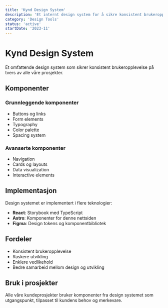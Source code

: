 ```yaml
---
title: 'Kynd Design System'
description: 'Et internt design system for å sikre konsistent brukeropplevelse på tvers av alle våre prosjekter.'
category: 'Design Tools'
status: 'active'
startDate: '2023-11'
---
```


# Kynd Design System

Et omfattende design system som sikrer konsistent brukeropplevelse på tvers av alle våre prosjekter.

## Komponenter

### Grunnleggende komponenter

- Buttons og links
- Form elements
- Typography
- Color palette
- Spacing system

### Avanserte komponenter

- Navigation
- Cards og layouts
- Data visualization
- Interactive elements

## Implementasjon

Design systemet er implementert i flere teknologier:

- **React**: Storybook med TypeScript
- **Astro**: Komponenter for denne nettsiden
- **Figma**: Design tokens og komponentbibliotek

## Fordeler

- Konsistent brukeropplevelse
- Raskere utvikling
- Enklere vedlikehold
- Bedre samarbeid mellom design og utvikling

## Bruk i prosjekter

Alle våre kundeprosjekter bruker komponenter fra design systemet som utgangspunkt, tilpasset til kundens behov og merkevare.
